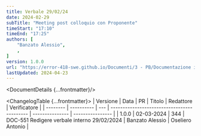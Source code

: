 ```yaml
---
title: Verbale 29/02/24
date: 2024-02-29
subTitle: "Meeting post colloquio con Proponente"
timeStart: "17:10"
timeEnd: "17:25"
authors: [
	"Banzato Alessio",
	,
]
version: 1.0.0
url: "https://error-418-swe.github.io/Documenti/3 - PB/Documentazione interna/Verbali/24-02-29_v1.0.0.pdf"
lastUpdated: 2024-04-23
---
```



<DocumentDetails {...frontmatter}/>

<ChangelogTable {...frontmatter}>
| Versione | Data       | PR  | Titolo                                      | Redattore       | Verificatore     |
| -------- | ---------- | --- | ------------------------------------------- | --------------- | ---------------- |
| 1.0.0    | 02-03-2024 | 344 | DOC-551 Redigere verbale interno 29/02/2024 | Banzato Alessio | Oseliero Antonio |
</ChangelogTable>

